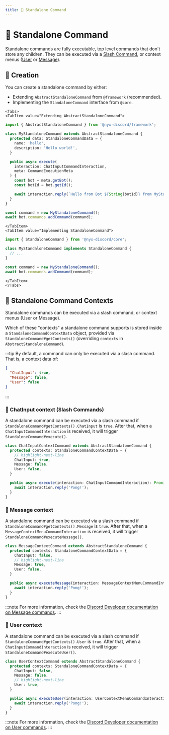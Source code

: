 ```yaml
---
title: ️📣 Standalone Command
---
```


# ️📣 Standalone Command


Standalone commands are fully executable, top level commands that don't store any children. They can be executed via a
[Slash Command](#-chatinput-context-slash-commands), or context menus ([User](#-user-context) or [Message](#-message-context)).

## 👷 Creation

You can create a standalone command by either:

* Extending `AbstractStandaloneCommand` from `@framework` (recommended).
* Implementing the `StandaloneCommand` interface from `@core`.

```mdx-code-block
<Tabs>
<TabItem value="Extending AbstractStandaloneCommand">
```

```ts
import { AbstractStandaloneCommand } from '@nyx-discord/framework';

class MyStandaloneCommand extends AbstractStandaloneCommand {
  protected data: StandaloneCommandData = {
    name: 'hello',
    description: 'Hello world!',
  }

  public async execute(
    interaction: ChatInputCommandInteraction,
    meta: CommandExecutionMeta
  ) {
    const bot = meta.getBot();
    const botId = bot.getId();

    await interaction.reply(`Hello from Bot ${String(botId)} from MyStandaloneCommand!`);
  }
}

const command = new MyStandaloneCommand();
await bot.commands.addCommand(command);
```

```mdx-code-block
</TabItem>
<TabItem value="Implementing StandaloneCommand">
```

```ts
import { StandaloneCommand } from '@nyx-discord/core';

class MyStandaloneCommand implements StandaloneCommand {
  // ...
}

const command = new MyStandaloneCommand();
await bot.commands.addCommand(command);
```

```mdx-code-block
</TabItem>
</Tabs>
```

## 🧭 Standalone Command Contexts

Standalone commands can be executed via a slash command, or context menus (User or Message).

Which of these "contexts" a standalone command supports is stored inside a `StandaloneCommandContextData` object,
provided via `StandaloneCommand#getContexts()` (overriding `contexts` in `AbstractStandaloneCommand`).

:::tip
By default, a command can only be executed via a slash command. That is, a context data of:

```json
{
  "ChatInput": true,
  "Message": false,
  "User": false
}
```
:::

### 🤖 ChatInput context (Slash Commands)

A standalone command can be executed via a slash command if `StandaloneCommand#getContexts().ChatInput` is `true`. After
that, when a `ChatInputCommandInteraction` is received, it will trigger `StandaloneCommand#execute()`.

```ts
class ChatInputContextCommand extends AbstractStandaloneCommand {
  protected contexts: StandaloneCommandContextData = {
    // highlight-next-line
    ChatInput: true,
    Message: false,
    User: false,
  }

  public async execute(interaction: ChatInputCommandInteraction): Promise<void> {
    await interaction.reply('Pong!');
  }
}
```

### 💬 Message context

A standalone command can be executed via a slash command if `StandaloneCommand#getContexts().Message` is `true`. After
that, when a `MessageContextMenuCommandInteraction` is received, it will trigger `StandaloneCommand#executeMessage()`.

```ts
class MessageContextCommand extends AbstractStandaloneCommand {
  protected contexts: StandaloneCommandContextData = {
    ChatInput: false,
    // highlight-next-line
    Message: true,
    User: false,
  }

  public async executeMessage(interaction: MessageContextMenuCommandInteraction): Promise<void> {
    await interaction.reply('Pong!');
  }
}
```

:::note
For more information, check
the [Discord Developer documentation on Message commands](https://discord.com/developers/docs/interactions/application-commands#message-commands).
:::

### 👤 User context

A standalone command can be executed via a slash command if `StandaloneCommand#getContexts().User` is `true`. After
that, when a `ChatInputCommandInteraction` is received, it will trigger `StandaloneCommand#executeUser()`.

```ts
class UserContextCommand extends AbstractStandaloneCommand {
  protected contexts: StandaloneCommandContextData = {
    ChatInput: false,
    Message: false,
    // highlight-next-line
    User: true,
  }

  public async executeUser(interaction: UserContextMenuCommandInteraction): Promise<void> {
    await interaction.reply('Pong!');
  }
}
```

:::note
For more information, check
the [Discord Developer documentation on User commands](https://discord.com/developers/docs/interactions/application-commands#user-commands).
:::
